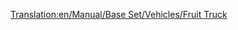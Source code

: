 [[Translation:en/Manual/Base Set/Vehicles/Fruit Truck]]
{{it/Vagoni|Picture=[[File:en/Fruittruck.png]]
|Name=Carro per frutta
|NormalCost=€ 2.132
|NormalWeight=18 / 43 t
|NormalCapacity=25 tonnellate di frutta
|MonoCost="
|MonoWeight=18 / 48 t
|MonoCapacity=30 tonnellate di frutta
|MagCost="
|MagWeight=18 / 50 t
|MagCapacity=32 tonnellate di frutta
|Description=Nelle aree [[en/Clima#Tropicale|tropicali]] questo tipo di carro viene usato dalle piantagioni per trasportare la loro produzione alle fabbriche.
}}